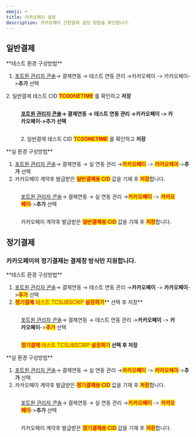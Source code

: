 ```yaml
---
emoji: ⌨
title: 카카오페이 설정
description: 카카오페이 간편결제 설정 방법을 확인합니다.
---
```





## 일반**결제**

<Tabs>
<Tab title="테스트 결제">
**테스트 환경 구성방법**

1. [포트원 관리자 콘솔](https://admin.portone.io/)→ 결제연동 → 테스트 연동 관리 →카카오페이 -> 카카오페이->**추가** 선택

2\. 일반결제 테스트 CID <mark style="color:red;">**TC0ONETIME**</mark> 를 확인하고 **저장**

<figure><img src="/gitbook-assets/ko/image (185) (1).png" alt=""/><figcaption><p><a href="https://admin.portone.io/"><strong>포트원 관리자 콘솔</strong></a><strong>→ 결제연동 → 테스트 연동 관리 →카카오페이 -> 카카오페이->추가 선택</strong></p></figcaption></figure>

<figure><img src="/gitbook-assets/ko/image (176) (1).png" alt=""/><figcaption><p>2. 일반결제 테스트 CID <mark style="color:red;"><strong>TC0ONETIME</strong></mark> 를 확인하고 <strong>저장</strong></p></figcaption></figure>

</Tab>

<Tab title="실 결제">
**실 환경 구성방법**

1. [포트원 관리자 콘솔](https://admin.portone.io/)→ 결제연동 → 실 연동 관리 →<mark style="color:red;">**카카오페이**</mark> -> <mark style="color:red;">**카카오페이**</mark>->**추가** 선택
2. 카카오페이 계약후 발급받은 <mark style="color:red;">**일반결제용 CID**</mark> 값을 기재 후 <mark style="color:red;">**저장**</mark>합니다.

<figure><img src="/gitbook-assets/ko/image (180) (1).png" alt=""/><figcaption><p><a href="https://admin.portone.io/">포트원 관리자 콘솔</a>→ 결제연동 → 실 연동 관리 →<mark style="color:red;"><strong>카카오페이</strong></mark> -> <mark style="color:red;"><strong>카카오페이</strong></mark>-><strong>추가</strong> 선택</p></figcaption></figure>

<figure><img src="/gitbook-assets/ko/image (182) (1).png" alt=""/><figcaption><p>카카오페이 계약후 발급받은 <mark style="color:red;"><strong>일반결제용 CID</strong></mark> 값을 기재 후 <mark style="color:red;"><strong>저장</strong></mark>합니다.</p></figcaption></figure>

</Tab>
</Tabs>

## 정기결제

### 카카오페이의 정기결제는 결제창 방식만 지원합니다.

<Tabs>
<Tab title="테스트 결제">
**테스트 환경 구성방법**

1. [포트원 관리자 콘솔](https://admin.portone.io/)→ 결제연동 → 테스트 연동 관리 →**카카오페이** -> **카카오페이**-><mark style="color:red;">**추가**</mark> 선택
2. <mark style="color:red;">**정기결제**</mark> <mark style="color:red;">테스트 TCSUBSCRIP</mark> <mark style="color:red;">**설정하기**</mark>\*\* 선택 후 저장\*\*

<figure><img src="/gitbook-assets/ko/image (181) (1).png" alt=""/><figcaption><p><a href="https://admin.portone.io/">포트원 관리자 콘솔</a>→ 결제연동 → 테스트 연동 관리 →<strong>카카오페이</strong> -> <strong>카카오페이</strong>-><mark style="color:red;"><strong>추가</strong></mark> 선택</p></figcaption></figure>

<figure><img src="/gitbook-assets/ko/image (187).png" alt=""/><figcaption><p><mark style="color:red;"><strong>정기결제</strong> 테스트 TCSUBSCRIP <strong>설정하기</strong></mark><strong> 선택 후 저장</strong></p></figcaption></figure>

</Tab>

<Tab title="실 결제">
**실 환경 구성방법**

1. [포트원 관리자 콘솔](https://admin.portone.io/)→ 결제연동 → 실 연동 관리 →<mark style="color:red;">**카카오페이**</mark> -> <mark style="color:red;">**카카오페이**</mark>->**추가** 선택
2. 카카오페이 계약후 발급받은 <mark style="color:red;">**정기결제용 CID**</mark> 값을 기재 후 <mark style="color:red;">**저장**</mark>합니다.

<figure><img src="/gitbook-assets/ko/image (179) (1) (1).png" alt=""/><figcaption><p><a href="https://admin.portone.io/">포트원 관리자 콘솔</a>→ 결제연동 → 실 연동 관리 →<mark style="color:red;"><strong>카카오페이</strong></mark> -> <mark style="color:red;"><strong>카카오페이</strong></mark>-><strong>추가</strong> 선택</p></figcaption></figure>

<figure><img src="/gitbook-assets/ko/image (177) (1) (1).png" alt=""/><figcaption><p>카카오페이 계약후 발급받은 <mark style="color:red;"><strong>정기결제용 CID</strong></mark> 값을 기재 후 <mark style="color:red;"><strong>저장</strong></mark>합니다.</p></figcaption></figure>

</Tab>
</Tabs>
